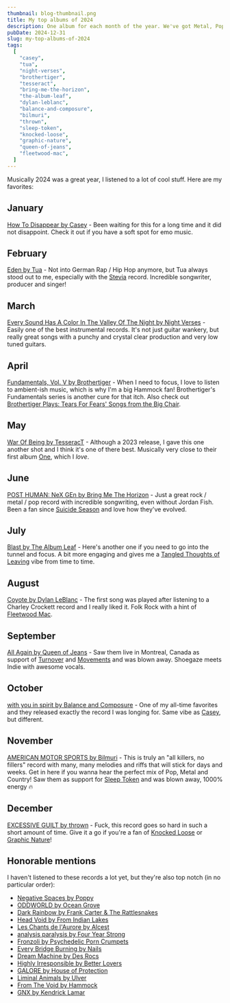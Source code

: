 ```yaml
---
thumbnail: blog-thumbnail.png
title: My top albums of 2024
description: One album for each month of the year. We've got Metal, Pop, Folk, Country, Rap and something in between.
pubDate: 2024-12-31
slug: my-top-albums-of-2024
tags:
  [
    "casey",
    "tua",
    "night-verses",
    "brothertiger",
    "tesseract",
    "bring-me-the-horizon",
    "the-album-leaf",
    "dylan-leblanc",
    "balance-and-composure",
    "bilmuri",
    "thrown",
    "sleep-token",
    "knocked-loose",
    "graphic-nature",
    "queen-of-jeans",
    "fleetwood-mac",
  ]
---
```



Musically 2024 was a great year, I listened to a lot of cool stuff. Here are my favorites:

## January

[How To Disappear by Casey](https://tidal.com/browse/album/322218976?u) - Been waiting for this for a long time and it did not disappoint. Check it out if you have a soft spot for emo music.

<SafeTidalEmbed id="322218976" title="How To Disappear by Casey on Tidal" />

## February

[Eden by Tua](https://tidal.com/browse/album/347112181?u) - Not into German Rap / Hip Hop anymore, but Tua always stood out to me, especially with the [Stevia](https://tidal.com/browse/album/26886042?u) record. Incredible songwriter, producer and singer!

<SafeTidalEmbed id="347112181" title="Eden by Tua on Tidal" />

## March

[Every Sound Has A Color In The Valley Of The Night by Night Verses](https://tidal.com/browse/album/339236923?u) - Easily one of the best instrumental records. It's not just guitar wankery, but really great songs with a punchy and crystal clear production and very low tuned guitars.

<SafeTidalEmbed
  id="339236923"
  title="Every Sound Has A Color In The Valley Of The Night by Night Verses on Tidal"
/>

## April

[Fundamentals, Vol. V by Brothertiger](https://tidal.com/browse/album/351517316?u) - When I need to focus, I love to listen to ambient-ish music, which is why I'm a big Hammock fan! Brothertiger's Fundamentals series is another cure for that itch. Also check out [Brothertiger Plays: Tears For Fears' Songs from the Big Chair](https://tidal.com/browse/album/109180143?u).

<SafeTidalEmbed
  id="351517316"
  title="Fundamentals, Vol. V by Brothertiger on Tidal"
/>

## May

[War Of Being by TesseracT](https://tidal.com/browse/album/300597270?u) - Although a 2023 release, I gave this one another shot and I think it's one of there best. Musically very close to their first album [One](https://tidal.com/browse/album/52078575?u), which I _love_.

<SafeTidalEmbed id="300597270" title="War Of Being by TesseracT on Tidal" />

## June

[POST HUMAN: NeX GEn by Bring Me The Horizon](https://tidal.com/browse/album/364332768?u) - Just a great rock / metal / pop record with incredible songwriting, even without Jordan Fish. Been a fan since [Suicide Season](https://tidal.com/browse/album/1969901?u) and love how they've evolved.

<SafeTidalEmbed
  id="364332768"
  title="POST HUMAN: NeX GEn by Bring Me The Horizon on Tidal"
/>

## July

[Blast by The Album Leaf](https://tidal.com/browse/album/366557856?u) - Here's another one if you need to go into the tunnel and focus. A bit more engaging and gives me a [Tangled Thoughts of Leaving](https://tidal.com/browse/artist/6382860?u) vibe from time to time.

<SafeTidalEmbed id="366557856" title="Blast by The Album Leaf on Tidal" />

## August

[Coyote by Dylan LeBlanc](https://tidal.com/browse/album/309757560?u) - The first song was played after listening to a Charley Crockett record and I really liked it. Folk Rock with a hint of [Fleetwood Mac](https://tidal.com/browse/artist/1134?u).

<SafeTidalEmbed id="309757560" title="Coyote by Dylan LeBlanc on Tidal" />

## September

[All Again by Queen of Jeans](https://tidal.com/browse/album/344655048?u) - Saw them live in Montreal, Canada as support of [Turnover](https://tidal.com/browse/artist/4931797?u) and [Movements](https://tidal.com/browse/artist/6501073?u) and was blown away. Shoegaze meets Indie with awesome vocals.

<SafeTidalEmbed id="344655048" title="All Again by Queen of Jeans on Tidal" />

## October

[with you in spirit by Balance and Composure](https://tidal.com/browse/album/361838478?u) - One of my all-time favorites and they released exactly the record I was longing for. Same vibe as [Casey](#january), but different.

<SafeTidalEmbed
  id="361838478"
  title="with you in spirit by Balance and Composure on Tidal"
/>

## November

[AMERICAN MOTOR SPORTS by Bilmuri](https://tidal.com/browse/album/371191194?u) - This is truly an "all killers, no fillers" record with many, many melodies and riffs that will stick for days and weeks. Get in here if you wanna hear the perfect mix of Pop, Metal and Country! Saw them as support for [Sleep Token](https://tidal.com/browse/artist/8118903?u) and was blown away, 1000% energy 🔥

<SafeTidalEmbed
  id="371191194"
  title="AMERICAN MOTOR SPORTS by Bilmuri on Tidal"
/>

## December

[EXCESSIVE GUILT by thrown](https://tidal.com/browse/album/363349693?u) - Fuck, this record goes so hard in such a short amount of time. Give it a go if you're a fan of [Knocked Loose](https://tidal.com/browse/artist/6928332?u) or [Graphic Nature](https://tidal.com/browse/artist/16683683?u)!

<SafeTidalEmbed id="363349693" title="EXCESSIVE GUILT by thrown on Tidal" />

## Honorable mentions

I haven't listened to these records a lot yet, but they're also top notch (in no particular order):

- [Negative Spaces by Poppy](https://tidal.com/browse/album/383686884?u)
- [ODDWORLD by Ocean Grove](https://tidal.com/browse/album/378555939?u)
- [Dark Rainbow by Frank Carter & The Rattlesnakes](https://tidal.com/browse/album/316061943?u)
- [Head Void by From Indian Lakes](https://tidal.com/browse/album/347034777?u)
- [Les Chants de l'Aurore by Alcest](https://tidal.com/browse/album/353075789?u)
- [analysis paralysis by Four Year Strong](https://tidal.com/browse/album/362145294?u)
- [Fronzoli by Psychedelic Porn Crumpets](https://tidal.com/browse/album/316856928?u)
- [Every Bridge Burning by Nails](https://tidal.com/browse/album/364682188?u)
- [Dream Machine by Des Rocs](https://tidal.com/browse/album/311512836?u)
- [Highly Irresponsible by Better Lovers](https://tidal.com/browse/album/375240164?u)
- [GALORE by House of Protection](https://tidal.com/browse/album/372743897?u)
- [Liminal Animals by Ulver](https://tidal.com/browse/album/399261539?u)
- [From The Void by Hammock](https://tidal.com/browse/album/377650172?u)
- [GNX by Kendrick Lamar](https://tidal.com/browse/album/401317276?u)
